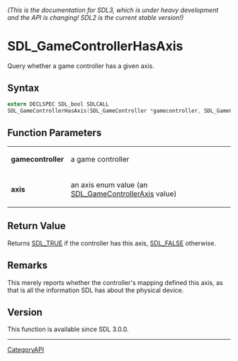 ====== (This is the documentation for SDL3, which is under heavy development and the API is changing! SDL2 is the current stable version!) ======
= SDL_GameControllerHasAxis =

Query whether a game controller has a given axis.

== Syntax ==

<syntaxhighlight lang='c'>
extern DECLSPEC SDL_bool SDLCALL
SDL_GameControllerHasAxis(SDL_GameController *gamecontroller, SDL_GameControllerAxis axis);
</syntaxhighlight>

== Function Parameters ==

{|
|'''gamecontroller'''
|a game controller
|-
|'''axis'''
|an axis enum value (an [[SDL_GameControllerAxis]] value)
|}

== Return Value ==

Returns [[SDL_TRUE]] if the controller has this axis, [[SDL_FALSE]]
otherwise.

== Remarks ==

This merely reports whether the controller's mapping defined this axis, as
that is all the information SDL has about the physical device.

== Version ==

This function is available since SDL 3.0.0.

----
[[CategoryAPI]]


